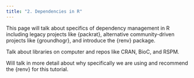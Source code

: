 ```yaml
---
title: "2. Dependencies in R"
---
```


This page will talk about specifics of dependency management in R including legacy projects like {packrat}, alternative community-driven projects like {groundhogr}, and introduce the {renv} package.

Talk about libraries on computer and repos like CRAN, BioC, and RSPM.

Will talk in more detail about why specifically we are using and recommend the {renv} for this tutorial.
